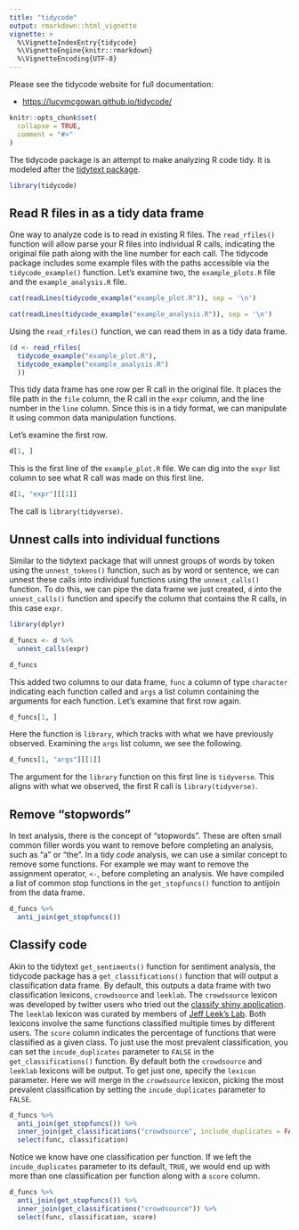 ```yaml
---
title: "tidycode"
output: rmarkdown::html_vignette
vignette: >
  %\VignetteIndexEntry{tidycode}
  %\VignetteEngine{knitr::rmarkdown}
  %\VignetteEncoding{UTF-8}
---
```


Please see the tidycode website for full documentation:

  * <https://lucymcgowan.github.io/tidycode/>
  
```r
knitr::opts_chunk$set(
  collapse = TRUE,
  comment = "#>"
)
```

The tidycode package is an attempt to make analyzing R code tidy. It is modeled after the [tidytext package](https://www.tidytextmining.com). 

```r
library(tidycode)
```

## Read R files in as a tidy data frame

One way to analyze code is to read in existing R files. The `read_rfiles()` function will allow parse your R files into individual R calls, indicating the original file path along with the line number for each call.  The tidycode package includes some example files with the paths accessible via the `tidycode_example()` function. Let's examine two, the `example_plots.R` file and the `example_analysis.R` file.

```r
cat(readLines(tidycode_example("example_plot.R")), sep = '\n')
```

```r
cat(readLines(tidycode_example("example_analysis.R")), sep = '\n')
```

Using the `read_rfiles()` function, we can read them in as a tidy data frame.

```r
(d <- read_rfiles(
  tidycode_example("example_plot.R"),
  tidycode_example("example_analysis.R")
  ))
```

This tidy data frame has one row per R call in the original file. It places the file path in the `file` column, the R call in the `expr` column, and the line number in the `line` column. Since this is in a tidy format, we can manipulate it using common data manipulation functions.

Let's examine the first row. 

```r
d[1, ]
```

This is the first line of the `example_plot.R` file. We can dig into the `expr` list column to see what R call was made on this first line.

```r
d[1, "expr"][[1]]
```

The call is `library(tidyverse)`.

## Unnest calls into individual functions

Similar to the tidytext package that will unnest groups of words by token using the `unnest_tokens()` function, such as by word or sentence, we can unnest these calls into individual functions using the `unnest_calls()` function. To do this, we can pipe the data frame we just created, `d` into the `unnest_calls()` function and specify the column that contains the R calls, in this case `expr`.

```r
library(dplyr)

d_funcs <- d %>%
  unnest_calls(expr)

d_funcs
```

This added two columns to our data frame, `func` a column of type `character` indicating each function called and `args` a list column containing the arguments for each function. Let's examine that first row again. 

```r
d_funcs[1, ]
```

Here the function is `library`, which tracks with what we have previously observed. Examining the `args` list column, we see the following.

```r
d_funcs[1, "args"][[1]]
```

The argument for the `library` function on this first line is `tidyverse`. This aligns with what we observed, the first R call is `library(tidyverse)`.

## Remove "stopwords"

In text analysis, there is the concept of "stopwords". These are often small common filler words you want to remove before completing an analysis, such as "a" or "the". In a tidy _code_ analysis, we can use a similar concept to remove some functions. For example we may want to remove the assignment operator, `<-`, before completing an analysis. We have compiled a list of common stop functions in the `get_stopfuncs()` function to antijoin from the data frame.

```r
d_funcs %>%
  anti_join(get_stopfuncs())
```

## Classify code

Akin to the tidytext `get_sentiments()` function for sentiment analysis, the tidycode package has a `get_classifications()` function that will output a classification data frame. By default, this outputs a data frame with two classification lexicons, `crowdsource` and `leeklab`. The `crowdsource` lexicon was developed by twitter users who tried out the [classify shiny application](https://lucy.shinyapps.io/classify). The `leeklab` lexicon was curated by members of [Jeff Leek's Lab](https://jtleek.com). Both lexicons involve the same functions classified multiple times by different users. The `score` column indicates the percentage of functions that were classified as a given class. To just use the most prevalent classification, you can set the `incude_duplicates` parameter to `FALSE` in the `get_classifications()` function. By default both the  `crowdsource` and `leeklab` lexicons will be output. To get just one, specify the `lexicon` parameter. Here we will merge in the `crowdsource` lexicon, picking the most prevalent classification by setting the `incude_duplicates` parameter to `FALSE`.

```r
d_funcs %>%
  anti_join(get_stopfuncs()) %>%
  inner_join(get_classifications("crowdsource", include_duplicates = FALSE)) %>%
  select(func, classification)
```

Notice we know have one classification per function. If we left the `incude_duplicates` parameter to its default, `TRUE`, we would end up with more than one classification per function along with a `score` column. 

```r
d_funcs %>%
  anti_join(get_stopfuncs()) %>%
  inner_join(get_classifications("crowdsource")) %>%
  select(func, classification, score)
```

